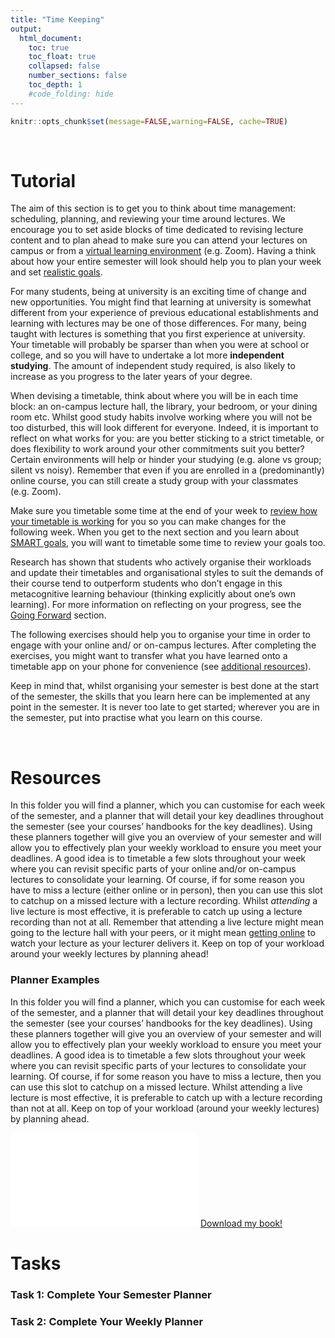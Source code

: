 ```yaml
---
title: "Time Keeping"
output:
  html_document:
    toc: true
    toc_float: true
    collapsed: false
    number_sections: false
    toc_depth: 1
    #code_folding: hide
---
```


```r
knitr::opts_chunk$set(message=FALSE,warning=FALSE, cache=TRUE)
```

<br>

# Tutorial

The aim of this section is to get you to think about time management: scheduling, planning, and reviewing your time around lectures. We encourage you to set aside blocks of time dedicated to revising lecture content and to plan ahead to make sure you can attend your lectures on campus or from a [virtual learning environment](https://g33h3m.github.io/MakingtheMostofLectures/Online_Learning.html) (e.g. Zoom). Having a think about how your entire semester will look should help you to plan your week and set [realistic goals](https://g33h3m.github.io/MakingtheMostofLectures/Goal_Setting.html).

For many students, being at university is an exciting time of change and new opportunities. You might find that learning at university is somewhat different from your experience of previous educational establishments and learning with lectures may be one of those differences. For many, being taught with lectures is something that you first experience at university. Your timetable will probably be sparser than when you were at school or college, and so you will have to undertake a lot more **independent studying**. The amount of independent study required, is also likely to increase as you progress to the later years of your degree.

When devising a timetable, think about where you will be in each time block: an on-campus lecture hall, the library, your bedroom, or your dining room etc. Whilst good study habits involve working where you will not be too disturbed, this will look different for everyone. Indeed, it is important to reflect on what works for you: are you better sticking to a strict timetable, or does flexibility to work around your other commitments suit you better? Certain environments will help or hinder your studying (e.g. alone vs group; silent vs noisy). Remember that even if you are enrolled in a (predominantly) online course, you can still create a study group with your classmates (e.g. Zoom).

Make sure you timetable some time at the end of your week to [review how your timetable is working](https://g33h3m.github.io/MakingtheMostofLectures/Going_Forward.html) for you so you can make changes for the following week. When you get to the next section and you learn about [SMART goals](https://g33h3m.github.io/MakingtheMostofLectures/Goal_Setting.html), you will want to timetable some time to review your goals too. 

Research has shown that students who actively organise their workloads and update their timetables and organisational styles to suit the demands of their course tend to outperform students who don't engage in this metacognitive learning behaviour (thinking explicitly about one's own learning).  For more information on reflecting on your progress, see the [Going Forward](https://g33h3m.github.io/MakingtheMostofLectures/Going_Forward.html) section.

The following exercises should help you to organise your time in order to engage with your online and/ or on-campus lectures. After completing the exercises, you might want to transfer what you have learned onto a timetable app on your phone for convenience (see [additional resources](https://g33h3m.github.io/MakingtheMostofLectures/Additional_Resources.html)).

Keep in mind that, whilst organising your semester is best done at the start of the semester, the skills that you learn here can be implemented at any point in the semester. It is never too late to get started; wherever you are in the semester, put into practise what you learn on this course.

<br>

# Resources

In this folder you will find a planner, which you can customise for each week of the semester, and a planner that will detail your key deadlines throughout the semester (see your courses' handbooks for the key deadlines). Using these planners together will give you an overview of your semester and will allow you to effectively plan your weekly workload to ensure you meet your deadlines. A good idea is to timetable a few slots throughout your week where you can revisit specific parts of your online and/or on-campus lectures to consolidate your learning. Of course, if for some reason you have to miss a lecture (either online or in person), then you can use this slot to catchup on a missed lecture with a lecture recording. Whilst *attending* a live lecture is most effective, it is preferable to catch up using a lecture recording than not at all. Remember that attending a live lecture might mean going to the lecture hall with your peers, or it might mean [getting online](https://g33h3m.github.io/MakingtheMostofLectures/Online_Learning.html) to watch your lecture as your lecturer delivers it. Keep on top of your workload around your weekly lectures by planning ahead!

### Planner Examples

In this folder you will find a planner, which you can customise for each week of the semester, and a planner that will detail your key deadlines throughout the semester (see your courses' handbooks for the key deadlines). Using these planners together will give you an overview of your semester and will allow you to effectively plan your weekly workload to ensure you meet your deadlines. A good idea is to timetable a few slots throughout your week where you can revisit specific parts of your lectures to consolidate your learning. Of course, if for some reason you have to miss a lecture, then you can use this slot to catchup on a missed lecture. Whilst attending a live lecture is most effective, it is preferable to catch up with a lecture recording than not at all. Keep on top of your workload (around your weekly lectures) by planning ahead. 

![](Timetable_Semester_Example.pdf)
[Download my book!](C:\Users\graha\Documents\GITHUB\MakingtheMostofLectures\Timetable_Semester_Example.pdf)

# Tasks
### Task 1: Complete Your Semester Planner

### Task 2: Complete Your Weekly Planner
